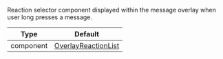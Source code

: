 Reaction selector component displayed within the message overlay when user long presses a message.

| Type      | Default                                                                              |
| --------- | ------------------------------------------------------------------------------------ |
| component | [OverlayReactionList](../../../ui-components/overlay-provider/overlay-reaction-list) |
